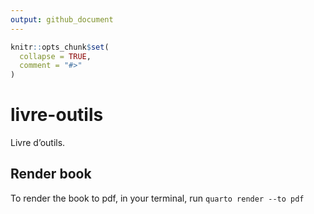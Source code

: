 ```yaml
---
output: github_document
---
```


<!-- README.md is generated from README.Rmd. Please edit that file -->

```r
knitr::opts_chunk$set(
  collapse = TRUE,
  comment = "#>"
)
```

# livre-outils

<!-- badges: start -->

<!-- badges: end -->

Livre d'outils.

## Render book

To render the book to pdf, in your terminal, run `quarto render --to pdf`
